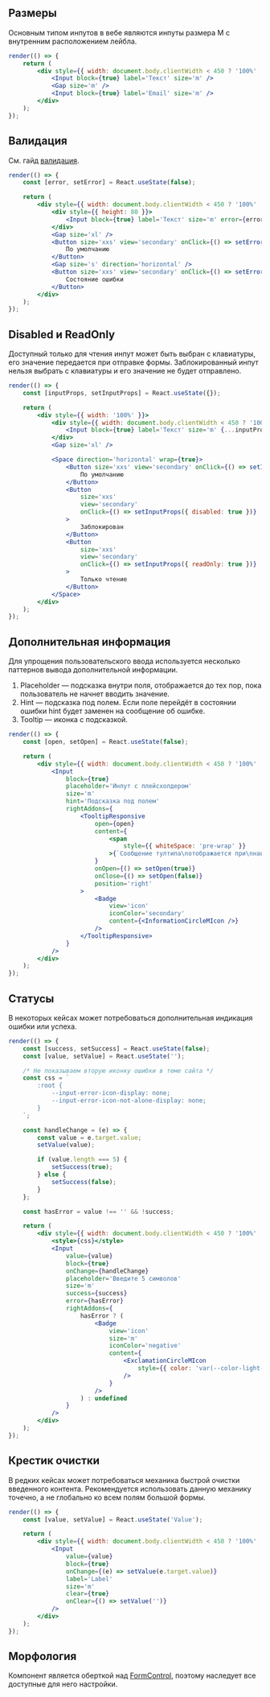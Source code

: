 ## Размеры

Основным типом инпутов в вебе являются инпуты размера M с внутренним расположением лейбла.

```jsx live
render(() => {
    return (
        <div style={{ width: document.body.clientWidth < 450 ? '100%' : 320 }}>
            <Input block={true} label='Текст' size='m' />
            <Gap size='m' />
            <Input block={true} label='Email' size='m' />
        </div>
    );
});
```

## Валидация

См. гайд [валидация](?path=/docs/guidelines-validation--page).

```jsx live
render(() => {
    const [error, setError] = React.useState(false);

    return (
        <div style={{ width: document.body.clientWidth < 450 ? '100%' : 320 }}>
            <div style={{ height: 80 }}>
                <Input block={true} label='Текст' size='m' error={error} />
            </div>
            <Gap size='xl' />
            <Button size='xxs' view='secondary' onClick={() => setError(false)}>
                По умолчанию
            </Button>
            <Gap size='s' direction='horizontal' />
            <Button size='xxs' view='secondary' onClick={() => setError('Error message')}>
                Состояние ошибки
            </Button>
        </div>
    );
});
```

## Disabled и ReadOnly

Доступный только для чтения инпут может быть выбран с клавиатуры, его значение передается при отправке формы.
Заблокированный инпут нельзя выбрать с клавиатуры и его значение не будет отправлено.

```jsx live
render(() => {
    const [inputProps, setInputProps] = React.useState({});

    return (
        <div style={{ width: '100%' }}>
            <div style={{ width: document.body.clientWidth < 450 ? '100%' : 320 }}>
                <Input block={true} label='Текст' size='m' {...inputProps} />
            </div>
            <Gap size='xl' />

            <Space direction='horizontal' wrap={true}>
                <Button size='xxs' view='secondary' onClick={() => setInputProps({})}>
                    По умолчанию
                </Button>
                <Button
                    size='xxs'
                    view='secondary'
                    onClick={() => setInputProps({ disabled: true })}
                >
                    Заблокирован
                </Button>
                <Button
                    size='xxs'
                    view='secondary'
                    onClick={() => setInputProps({ readOnly: true })}
                >
                    Только чтение
                </Button>
            </Space>
        </div>
    );
});
```

## Дополнительная информация

Для упрощения пользовательского ввода используется несколько паттернов вывода дополнительной информации.

1. Placeholder — подсказка внутри поля, отображается до тех пор, пока пользователь не начнет вводить значение.
2. Hint — подсказка под полем. Если поле перейдёт в состоянии ошибки hint будет заменен на сообщение об ошибке.
3. Tooltip — иконка с подсказкой.

```jsx live
render(() => {
    const [open, setOpen] = React.useState(false);

    return (
        <div style={{ width: document.body.clientWidth < 450 ? '100%' : 320 }}>
            <Input
                block={true}
                placeholder='Инпут с плейсхолдером'
                size='m'
                hint='Подсказка под полем'
                rightAddons={
                    <TooltipResponsive
                        open={open}
                        content={
                            <span
                                style={{ whiteSpace: 'pre-wrap' }}
                            >{`Сообщение тултипа\nотображается при\nнаведении`}</span>
                        }
                        onOpen={() => setOpen(true)}
                        onClose={() => setOpen(false)}
                        position='right'
                    >
                        <Badge
                            view='icon'
                            iconColor='secondary'
                            content={<InformationCircleMIcon />}
                        />
                    </TooltipResponsive>
                }
            />
        </div>
    );
});
```

## Статусы

В некоторых кейсах может потребоваться дополнительная индикация ошибки или успеха.

```jsx live
render(() => {
    const [success, setSuccess] = React.useState(false);
    const [value, setValue] = React.useState('');

    /* Не показываем вторую иконку ошибки в теме сайта */
    const css = `
        :root {
            --input-error-icon-display: none;
            --input-error-icon-not-alone-display: none;
        }
    `;

    const handleChange = (e) => {
        const value = e.target.value;
        setValue(value);

        if (value.length === 5) {
            setSuccess(true);
        } else {
            setSuccess(false);
        }
    };

    const hasError = value !== '' && !success;

    return (
        <div style={{ width: document.body.clientWidth < 450 ? '100%' : 320 }}>
            <style>{css}</style>
            <Input
                value={value}
                block={true}
                onChange={handleChange}
                placeholder='Введите 5 символов'
                size='m'
                success={success}
                error={hasError}
                rightAddons={
                    hasError ? (
                        <Badge
                            view='icon'
                            size='m'
                            iconColor='negative'
                            content={
                                <ExclamationCircleMIcon
                                    style={{ color: 'var(--color-light-graphic-negative)' }}
                                />
                            }
                        />
                    ) : undefined
                }
            />
        </div>
    );
});
```

## Крестик очистки

В редких кейсах может потребоваться механика быстрой очистки введенного контента.
Рекомендуется использовать данную механику точечно, а не глобально ко всем полям большой формы.

```jsx live
render(() => {
    const [value, setValue] = React.useState('Value');

    return (
        <div style={{ width: document.body.clientWidth < 450 ? '100%' : 320 }}>
            <Input
                value={value}
                block={true}
                onChange={(e) => setValue(e.target.value)}
                label='Label'
                size='m'
                clear={true}
                onClear={() => setValue('')}
            />
        </div>
    );
});
```

## Морфология

Компонент является оберткой над [FormControl](?path=/docs/formcontrol--form-control), поэтому наследует все доступные для него настройки.
